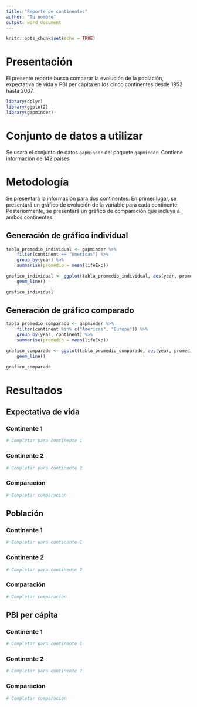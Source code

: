```yaml
---
title: "Reporte de continentes"
author: "Tu nombre"
output: word_document
---
```


```r
knitr::opts_chunk$set(echo = TRUE)
```

# Presentación

El presente reporte busca comparar la evolución de la población, expectativa de vida y PBI per cápita en los cinco continentes desde 1952 hasta 2007.

```r
library(dplyr)
library(ggplot2)
library(gapminder)
```


# Conjunto de datos a utilizar

Se usará el conjunto de datos `gapminder` del paquete `gapminder`. Contiene información de 142 países 

# Metodología

Se presentará la información para dos continentes. En primer lugar, se presentará un gráfico de evolución de la variable para cada continente. Posteriormente, se presentará un gráfico de comparación que incluya a ambos continentes.

## Generación de gráfico individual

```r
tabla_promedio_individual <- gapminder %>% 
    filter(continent == "Americas") %>% 
    group_by(year) %>% 
    summarise(promedio = mean(lifeExp))
```

```r
grafico_individual <- ggplot(tabla_promedio_individual, aes(year, promedio)) +
    geom_line()
```

```r
grafico_individual
```


## Generación de gráfico comparado

```r
tabla_promedio_comparado <- gapminder %>% 
    filter(continent %in% c("Americas", "Europe")) %>% 
    group_by(year, continent) %>% 
    summarise(promedio = mean(lifeExp))
```

```r
grafico_comparado <- ggplot(tabla_promedio_comparado, aes(year, promedio, color = continent)) +
    geom_line()
```

```r
grafico_comparado
```




# Resultados

## Expectativa de vida

### Continente 1

```r
# Completar para continente 1
```

### Continente 2

```r
# Completar para continente 2
```

### Comparación

```r
# Completar comparación
```

## Población

### Continente 1

```r
# Completar para continente 1
```

### Continente 2

```r
# Completar para continente 2
```

### Comparación

```r
# Completar comparación
```

## PBI per cápita

### Continente 1

```r
# Completar para continente 1
```

### Continente 2

```r
# Completar para continente 2
```

### Comparación

```r
# Completar comparación
```

